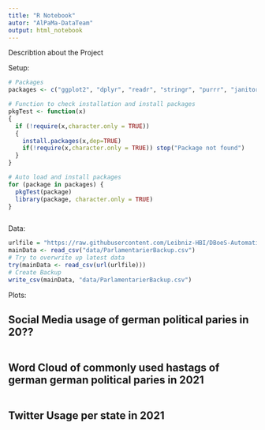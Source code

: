 ---
title: "R Notebook"
autor: "AlPaMa-DataTeam"
output: html_notebook
---

Describtion about the Project

Setup:
```{r}
# Packages
packages <- c("ggplot2", "dplyr", "readr", "stringr", "purrr", "janitor", "ggrepel")

# Function to check installation and install packages
pkgTest <- function(x)
{
  if (!require(x,character.only = TRUE))
  {
    install.packages(x,dep=TRUE)
    if(!require(x,character.only = TRUE)) stop("Package not found")
  }
}

# Auto load and install packages
for (package in packages) {
  pkgTest(package)
  library(package, character.only = TRUE)
}



```

Data:
```{r}
urlfile = "https://raw.githubusercontent.com/Leibniz-HBI/DBoeS-Automatization/master/db/reviewed/Parlamentarier.csv"
mainData <- read_csv("data/ParlamentarierBackup.csv")
# Try to overwrite up latest data
try(mainData <- read_csv(url(urlfile)))
# Create Backup
write_csv(mainData, "data/ParlamentarierBackup.csv")

```

Plots:

## Social Media usage of german political paries in 20??
```{r}

```


## Word Cloud of commonly used hastags of german german political paries in 2021
```{r}

```


## Twitter Usage per state in 2021
```{r}

```